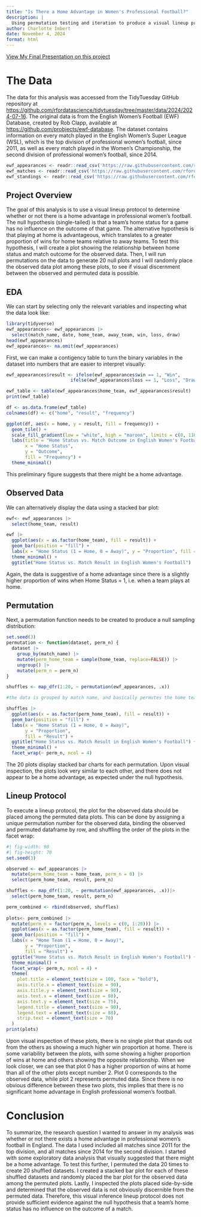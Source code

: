```yaml
---
title: "Is There a Home Advantage in Women's Professional Football?"
description: |
  Using permutation testing and iteration to produce a visual lineup protocol on English Women's Football data
author: Charlotte Imbert
date: November 4, 2024
format: html
---
```


<a href="presentation.html">View My Final Presentation on this project</a>

# The Data

The data for this analysis was accessed from the TidyTuesday GitHub repository at <https://github.com/rfordatascience/tidytuesday/tree/master/data/2024/2024-07-16>. The original data is from the English Women's Football (EWF) Database, created by Rob Clapp, available at <https://github.com/probjects/ewf-database>. The dataset contains information on every match played in the English Women's Super League (WSL), which is the top division of professional women's football, since 2011, as well as every match played in the Women's Championship, the second division of professional women's football, since 2014.

```r
ewf_appearances <- readr::read_csv('https://raw.githubusercontent.com/rfordatascience/tidytuesday/master/data/2024/2024-07-16/ewf_appearances.csv')
ewf_matches <- readr::read_csv('https://raw.githubusercontent.com/rfordatascience/tidytuesday/master/data/2024/2024-07-16/ewf_matches.csv')
ewf_standings <- readr::read_csv('https://raw.githubusercontent.com/rfordatascience/tidytuesday/master/data/2024/2024-07-16/ewf_standings.csv')
```

## Project Overview

The goal of this analysis is to use a visual lineup protocol to determine whether or not there is a home advantage in professional women's football. The null hypothesis (single-tailed) is that a team's home status for a game has no influence on the outcome of that game. The alternative hypothesis is that playing at home is advantageous, which translates to a greater proportion of wins for home teams relative to away teams. To test this hypothesis, I will create a plot showing the relationship between home status and match outcome for the observed data. Then, I will run permutations on the data to generate 20 null plots and I will randomly place the observed data plot among these plots, to see if visual discernment between the observed and permuted data is possible.

## EDA

We can start by selecting only the relevant variables and inspecting what the data look like:

```r
library(tidyverse)
ewf_appearances<- ewf_appearances |>
  select(match_name, date, home_team, away_team, win, loss, draw)
head(ewf_appearances)
ewf_appearances<- na.omit(ewf_appearances)
```

First, we can make a contigency table to turn the binary variables in the dataset into numbers that are easier to interpret visually:

```r
ewf_appearances$result <- ifelse(ewf_appearances$win == 1, "Win",
                        ifelse(ewf_appearances$loss == 1, "Loss", "Draw"))

ewf_table <- table(ewf_appearances$home_team, ewf_appearances$result)
print(ewf_table)
```

```r
df <- as.data.frame(ewf_table)
colnames(df) <- c("home", "result", "frequency")

ggplot(df, aes(x = home, y = result, fill = frequency)) +
  geom_tile() +
  scale_fill_gradient(low = "white", high = "maroon", limits = c(0, 1100)) +
  labs(title = "Home Status vs. Match Outcome in English Women's Football",
       x = "Home Status",
       y = "Outcome",
       fill = "Frequency") +
  theme_minimal()
```

This preliminary figure suggests that there might be a home advantage.

## Observed Data

We can alternatively display the data using a stacked bar plot:

```r
ewf<- ewf_appearances |>
  select(home_team, result)

ewf |>
  ggplot(aes(x = as.factor(home_team), fill = result)) +
  geom_bar(position = "fill") +
  labs(x = "Home Status (1 = Home, 0 = Away)", y = "Proportion", fill = "Outcome") +
  theme_minimal() +
  ggtitle("Home Status vs. Match Result in English Women's Football")
```

Again, the data is suggestive of a home advantage since there is a slightly higher proportion of wins when Home Status = 1, i.e. when a team plays at home.

## Permutation

Next, a permutation function needs to be created to produce a null sampling distribution:

```r
set.seed(3)
permutation <- function(dataset, perm_n) {
  dataset |>
    group_by(match_name) |>
    mutate(perm_home_team = sample(home_team, replace=FALSE)) |>
    ungroup() |>
    mutate(perm_n = perm_n)
}

shuffles <- map_dfr(1:20, ~ permutation(ewf_appearances, .x))
```

```r
#the data is grouped by match name, and basically permutes the home team for each match, so that it either stays the same or is swapped, the result stays the same
```

```r
shuffles |>
  ggplot(aes(x = as.factor(perm_home_team), fill = result)) +
  geom_bar(position = "fill") +
  labs(x = "Home Status (1 = Home, 0 = Away)",
       y = "Proportion",
       fill = "Result") +
  ggtitle("Home Status vs. Match Result in English Women's Football") +
  theme_minimal() +
  facet_wrap(~ perm_n, ncol = 4)
```

The 20 plots display stacked bar charts for each permutation. Upon visual inspection, the plots look very similar to each other, and there does not appear to be a home advantage, as expected under the null hypothesis.

## Lineup Protocol

To execute a lineup protocol, the plot for the observed data should be placed among the permuted data plots. This can be done by assigning a unique permutation number for the observed data, binding the observed and permuted dataframe by row, and shuffling the order of the plots in the facet wrap:

```r
#| fig-width: 90
#| fig-height: 70
set.seed(3)

observed <- ewf_appearances |>
  mutate(perm_home_team = home_team, perm_n = 0) |>
  select(perm_home_team, result, perm_n)

shuffles <- map_dfr(1:20, ~ permutation(ewf_appearances, .x))|>
  select(perm_home_team, result, perm_n)

perm_combined <- rbind(observed, shuffles)
  
plots<- perm_combined |>
  mutate(perm_n = factor(perm_n, levels = c(0, 1:20))) |>
  ggplot(aes(x = as.factor(perm_home_team), fill = result)) +
  geom_bar(position = "fill") +
  labs(x = "Home Team (1 = Home, 0 = Away)", 
       y = "Proportion", 
       fill = "Result") +
  ggtitle("Home Status vs. Match Result in English Women's Football") +
  theme_minimal() +
  facet_wrap(~ perm_n, ncol = 4) +
  theme(
    plot.title = element_text(size = 100, face = "bold"),         
    axis.title.x = element_text(size = 90),                      
    axis.title.y = element_text(size = 90),                     
    axis.text.x = element_text(size = 80),                       
    axis.text.y = element_text(size = 75),                       
    legend.title = element_text(size = 90),                      
    legend.text = element_text(size = 88),                       
    strip.text = element_text(size = 70)                         
  )
print(plots)
```

Upon visual inspection of these plots, there is no single plot that stands out from the others as showing a much higher win proportion at home. There is some variability between the plots, with some showing a higher proportion of wins at home and others showing the opposite relationship. When we look closer, we can see that plot 0 has a higher proportion of wins at home than all of the other plots except number 2. Plot 0 corresponds to the observed data, while plot 2 represents permuted data. Since there is no obvious difference between these two plots, this implies that there is no significant home advantage in English professional women's football.

# Conclusion

To summarize, the research question I wanted to answer in my analysis was whether or not there exists a home advantage in professional women's football in England. The data I used included all matches since 2011 for the top division, and all matches since 2014 for the second division. I started with some exploratory data analysis that visually suggested that there might be a home advantage. To test this further, I permuted the data 20 times to create 20 shuffled datasets. I created a stacked bar plot for each of these shuffled datasets and randomly placed the bar plot for the observed data among the permuted plots. Lastly, I inspected the plots placed side-by-side and determined that the observed data is not obviously discernible from the permuted data. Therefore, this visual inference lineup protocol does not provide sufficient evidence against the null hypothesis that a team's home status has no influence on the outcome of a match.
